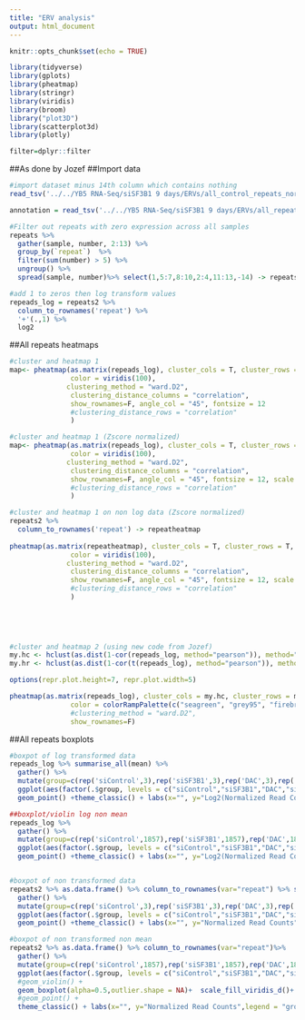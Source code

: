 ```yaml
---
title: "ERV analysis"
output: html_document
---
```


```r
knitr::opts_chunk$set(echo = TRUE)

library(tidyverse)
library(gplots)
library(pheatmap)
library(stringr)
library(viridis)
library(broom)
library("plot3D")
library(scatterplot3d)
library(plotly)

filter=dplyr::filter
```


##As done by Jozef
##Import data
```r

#import dataset minus 14th column which contains nothing
read_tsv('../../YB5 RNA-Seq/siSF3B1 9 days/ERVs/all_control_repeats_norm.txt') %>% select(1:4,8:10,5:7,11:13,-14) %>% rename(siControl_1="siC1_S1",siControl_2="siC2_S2",siControl_3="siC3_S3",siSF3B1_1="siSF1_S4",siSF3B1_2="siSF2_S5",siSF3B1_3="siSF3_S6",DAC_1="siCdac1_S7",DAC_2="siCdac2_S8",DAC_3="siCdac3_S9",siSF3B1_DAC_1="siSFdac1_S10",siSF3B1_DAC_2="siSFdac2_S11",siSF3B1_DAC_3="siSFdac3_S12")->repeats

annotation = read_tsv('../../YB5 RNA-Seq/siSF3B1 9 days/ERVs/all_repeats_List.txt',col_names=c('repeat','family','species'))

#Filter out repeats with zero expression across all samples
repeats %>% 
  gather(sample, number, 2:13) %>% 
  group_by(`repeat`)  %>%
  filter(sum(number) > 5) %>% 
  ungroup() %>%
  spread(sample, number)%>% select(1,5:7,8:10,2:4,11:13,-14) -> repeats2

#add 1 to zeros then log transform values
repeads_log = repeats2 %>% 
  column_to_rownames('repeat') %>% 
  '+'(.,1) %>% 
  log2 
```
##All repeats heatmaps

```r
#cluster and heatmap 1 
map<- pheatmap(as.matrix(repeads_log), cluster_cols = T, cluster_rows = T, 
               color = viridis(100), 
              clustering_method = "ward.D2",
               clustering_distance_columns = "correlation",
               show_rownames=F, angle_col = "45", fontsize = 12
               #clustering_distance_rows = "correlation"
               )

#cluster and heatmap 1 (Zscore normalized)
map<- pheatmap(as.matrix(repeads_log), cluster_cols = T, cluster_rows = T, 
               color = viridis(100), 
              clustering_method = "ward.D2",
               clustering_distance_columns = "correlation",
               show_rownames=F, angle_col = "45", fontsize = 12, scale = "row"
               #clustering_distance_rows = "correlation"
               )

#cluster and heatmap 1 on non log data (Zscore normalized)
repeats2 %>% 
  column_to_rownames('repeat') -> repeatheatmap
  
pheatmap(as.matrix(repeatheatmap), cluster_cols = T, cluster_rows = T, 
               color = viridis(100), 
              clustering_method = "ward.D2",
               clustering_distance_columns = "correlation",
               show_rownames=F, angle_col = "45", fontsize = 12, scale = "row"
               #clustering_distance_rows = "correlation"
               )
  
  
  


#cluster and heatmap 2 (using new code from Jozef)
my.hc <- hclust(as.dist(1-cor(repeads_log, method="pearson")), method="complete")
my.hr <- hclust(as.dist(1-cor(t(repeads_log), method="pearson")), method="complete")

options(repr.plot.height=7, repr.plot.width=5)

pheatmap(as.matrix(repeads_log), cluster_cols = my.hc, cluster_rows = my.hr, 
               color = colorRampPalette(c("seagreen", "grey95", "firebrick3"))(50), 
               #clustering_method = "ward.D2",
               show_rownames=F)

```

##All repeats boxplots
```r

#boxpot of log transformed data
repeads_log %>% summarise_all(mean) %>% 
  gather() %>% 
  mutate(group=c(rep('siControl',3),rep('siSF3B1',3),rep('DAC',3),rep('siSF3B1 + DAC',3))) %>%
  ggplot(aes(factor(.$group, levels = c("siControl","siSF3B1","DAC","siSF3B1 + DAC")),value, fill = factor(.$group, levels =  c("siControl","siSF3B1","DAC","siSF3B1 + DAC")))) + geom_boxplot() +   scale_fill_viridis_d()+
  geom_point() +theme_classic() + labs(x="", y="Log2(Normalized Read Counts)",legend = "group" ,title = "Log2 transformed")  + theme_classic() + theme(legend.position = "none", text = element_text(size=20))

##boxplot/violin log non mean
repeads_log %>% 
  gather() %>% 
  mutate(group=c(rep('siControl',1857),rep('siSF3B1',1857),rep('DAC',1857),rep('siSF3B1 + DAC',1857))) %>%
  ggplot(aes(factor(.$group, levels = c("siControl","siSF3B1","DAC","siSF3B1 + DAC")),value, fill = factor(.$group, levels =  c("siControl","siSF3B1","DAC","siSF3B1 + DAC"))))  + geom_violin()+ geom_boxplot(fill="white",alpha=0.5,width=0.3) +   scale_fill_viridis_d()+
  geom_point() +theme_classic() + labs(x="", y="Log2(Normalized Read Counts)",legend = "group" ,title = "Log2 transformed")  + theme_classic() + theme(legend.position = "none", text = element_text(size=18)) +ylim(0,22)


#boxpot of non transformed data
repeats2 %>% as.data.frame() %>% column_to_rownames(var="repeat") %>% summarise_all(mean) %>% 
  gather() %>% 
  mutate(group=c(rep('siControl',3),rep('siSF3B1',3),rep('DAC',3),rep('siSF3B1 + DAC',3))) %>%
  ggplot(aes(factor(.$group, levels = c("siControl","siSF3B1","DAC","siSF3B1 + DAC")),value, fill = factor(.$group, levels =  c("siControl","siSF3B1","DAC","siSF3B1 + DAC")))) + geom_boxplot() +   scale_fill_viridis_d()+
  geom_point() +theme_classic() + labs(x="", y="Normalized Read Counts",legend = "group" ,title = "Non log transformed")  + theme_classic() + theme(legend.position = "none", text = element_text(size=20))

#boxpot of non transformed non mean
repeats2 %>% as.data.frame() %>% column_to_rownames(var="repeat")%>% 
  gather() %>% 
  mutate(group=c(rep('siControl',1857),rep('siSF3B1',1857),rep('DAC',1857),rep('siSF3B1 + DAC',1857))) %>%
  ggplot(aes(factor(.$group, levels = c("siControl","siSF3B1","DAC","siSF3B1 + DAC")),value, fill = factor(.$group, levels =  c("siControl","siSF3B1","DAC","siSF3B1 + DAC")))) +
  #geom_violin() + 
  geom_boxplot(alpha=0.5,outlier.shape = NA)+  scale_fill_viridis_d()+
  #geom_point() +
  theme_classic() + labs(x="", y="Normalized Read Counts",legend = "group" ,title = "Non log transformed")  + theme_classic() + theme(legend.position = "none", text = element_text(size=20)) + ylim(0,10000) #+ coord_cartesian(ylim = c(0,700))


```
